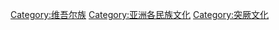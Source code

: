 [[Category:维吾尔族|Category:维吾尔族]]
[[Category:亚洲各民族文化|Category:亚洲各民族文化]]
[[Category:突厥文化|Category:突厥文化]]